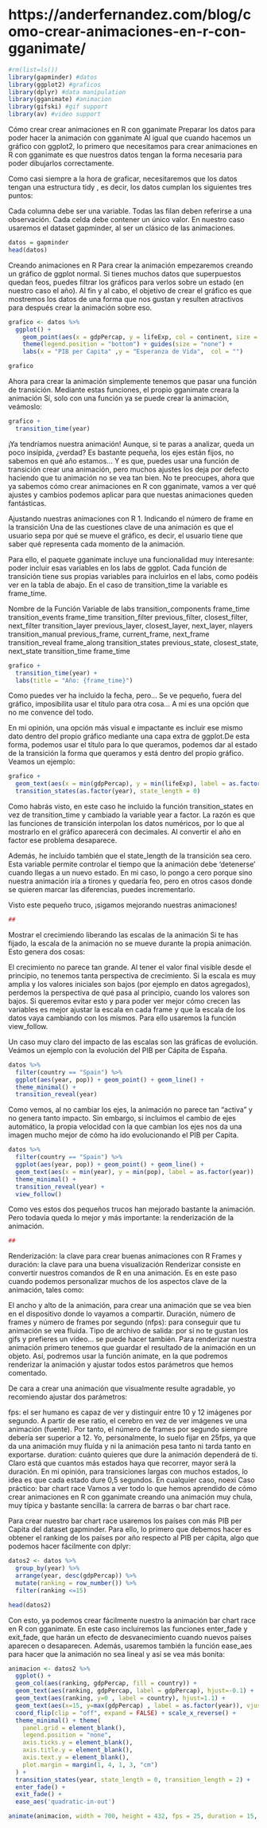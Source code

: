
# https://anderfernandez.com/blog/como-crear-animaciones-en-r-con-gganimate/

```r
#rm(list=ls())
library(gapminder) #datos
library(ggplot2) #graficos
library(dplyr) #data manipulation
library(gganimate) #animacion
library(gifski) #gif support
library(av) #video support

```

Cómo crear crear animaciones en R con gganimate
Preparar los datos para poder hacer la animación con gganimate
Al igual que cuando hacemos un gráfico con ggplot2, lo primero que necesitamos para crear animaciones en R con gganimate es que nuestros datos tengan la forma necesaria para poder dibujarlos correctamente.

Como casi siempre a la hora de graficar, necesitaremos que los datos tengan una estructura tidy , es decir, los datos cumplan los siguientes tres puntos:

Cada columna debe ser una variable.
Todas las filan deben referirse a una observación.
Cada celda debe contener un único valor.
En nuestro caso usaremos el dataset gapminder, al ser un clásico de las animaciones.


```r
datos = gapminder
head(datos)
```


Creando animaciones en R
Para crear la animación empezaremos creando un gráfico de ggplot normal. Si tienes muchos datos que superpuestos quedan feos, puedes filtrar los gráficos para verlos sobre un estado (en nuestro caso el año). Al fin y al cabo, el objetivo de crear el gráfico es que mostremos los datos de una forma que nos gustan y resulten atractivos para después crear la animación sobre eso.

```r


grafico <- datos %>%
  ggplot() + 
    geom_point(aes(x = gdpPercap, y = lifeExp, col = continent, size = pop), alpha = 0.8) + theme_minimal() + 
    theme(legend.position = "bottom") + guides(size = "none") + 
    labs(x = "PIB per Capita" ,y = "Esperanza de Vida",  col = "") 

grafico
```

Ahora para crear la animación simplemente tenemos que pasar una función de transición. Mediante estas funciones, el propio gganimate creara la animación Sí, solo con una función ya se puede crear la animación, veámoslo:


```r
grafico +
  transition_time(year)
```


¡Ya tendríamos nuestra animación! Aunque, si te paras a analizar, queda un poco insípida, ¿verdad? Es bastante pequeña, los ejes están fijos, no sabemos en qué año estamos… Y es que, puedes usar una función de transición crear una animación, pero muchos ajustes los deja por defecto haciendo que tu animación no se vea tan bien. No te preocupes, ahora que ya sabemos cómo crear animaciones en R con gganimate, vamos a ver qué ajustes y cambios podemos aplicar para que nuestas animaciones queden fantásticas.

Ajustando nuestras animaciones con R
1. Indicando el número de frame en la transición
Una de las cuestiones clave de una animación es que el usuario sepa por qué se mueve el gráfico, es decir, el usuario tiene que saber qué representa cada momento de la animación.

Para ello, el paquete gganimate incluye una funcionalidad muy interesante: poder incluir esas variables en los labs de ggplot. Cada función de transición tiene sus propias variables para incluirlos en el labs, como podéis ver en la tabla de abajo. En el caso de transition_time la variable es frame_time.

Nombre de la Función	Variable de labs
transition_components	frame_time
transition_events	frame_time
transition_filter	previous_filter, closest_filter, next_filter
transition_layer	previous_layer, closest_layer, next_layer, nlayers
transition_manual	previous_frame, current_frame, next_frame
transition_reveal	frame_along
transition_states	previous_state, closest_state, next_state
transition_time	frame_time


```r
grafico +
  transition_time(year) +
  labs(title = "Año: {frame_time}")
```

Como puedes ver ha incluido la fecha, pero… Se ve pequeño, fuera del gráfico, imposibilita usar el título para otra cosa… A mi es una opción que no me convence del todo.

En mi opinión, una opción más visual e impactante es incluir ese mismo dato dentro del propio gráfico mediante una capa extra de ggplot.De esta forma, podemos usar el título para lo que queramos, podemos dar al estado de la transición la forma que queramos y está dentro del propio gráfico. Veamos un ejemplo:




```r

grafico +
  geom_text(aes(x = min(gdpPercap), y = min(lifeExp), label = as.factor(year)) , hjust=-2, vjust = -0.2, alpha = 0.2,  col = "gray", size = 20) +
  transition_states(as.factor(year), state_length = 0)
```
Como habrás visto, en este caso he incluido la función transition_states en vez de transition_time y cambiado la variable year a factor. La razón es que las funciones de transición interpolan los datos numéricos, por lo que al mostrarlo en el gráfico aparecerá con decimales. Al convertir el año en factor ese problema desaparece.

Además, he incluido también que el state_length de la transición sea cero. Esta variable permite controlar el tiempo que la animación debe ‘detenerse’ cuando llegas a un nuevo estado. En mi caso, lo pongo a cero porque sino nuestra animación iría a tirones y quedaría feo, pero en otros casos donde se quieren marcar las diferencias, puedes incrementarlo.

Visto este pequeño truco, ¡sigamos mejorando nuestras animaciones!

```r
##
```



Mostrar el crecimiendo liberando las escalas de la animación
Si te has fijado, la escala de la animación no se mueve durante la propia animación. Esto genera dos cosas:

El crecimiento no parece tan grande. Al tener el valor final visible desde el principio, no tenemos tanta perspectiva de crecimiento.
Si la escala es muy amplia y los valores iniciales son bajos (por ejemplo en datos agregados), perdemos la perspectiva de qué pasa al principio, cuando los valores son bajos.
Si queremos evitar esto y para poder ver mejor cómo crecen las variables es mejor ajustar la escala en cada frame y que la escala de los datos vaya cambiando con los mismos. Para ello usaremos la función view_follow.

Un caso muy claro del impacto de las escalas son las gráficas de evolución. Veámos un ejemplo con la evolución del PIB per Cápita de España.


```r
datos %>%
  filter(country == "Spain") %>%
  ggplot(aes(year, pop)) + geom_point() + geom_line() +
  theme_minimal() +
  transition_reveal(year)
```

Como vemos, al no cambiar los ejes, la animación no parece tan “activa” y no genera tanto impacto. Sin embargo, si incluimos el cambio de ejes automático, la propia velocidad con la que cambian los ejes nos da una imagen mucho mejor de cómo ha ido evolucionando el PIB per Capita.

```r
datos %>%
  filter(country == "Spain") %>%
  ggplot(aes(year, pop)) + geom_point() + geom_line() + 
  geom_text(aes(x = min(year), y = min(pop), label = as.factor(year)) , hjust=-2, vjust = -0.2, alpha = 0.5,  col = "gray", size = 20) +
  theme_minimal() +
  transition_reveal(year) + 
  view_follow()
```
Como ves estos dos pequeños trucos han mejorado bastante la animación. Pero todavía queda lo mejor y más importante: la renderización de la animación.


```r
##
```


Renderización: la clave para crear buenas animaciones con R
Frames y duración: la clave para una buena visualización
Renderizar consiste en convertir nuestros comandos de R en una animación. Es en este paso cuando podemos personalizar muchos de los aspectos clave de la animación, tales como:

El ancho y alto de la animación, para crear una animación que se vea bien en el dispositivo donde lo vayamos a compartir.
Duración, número de frames y número de frames por segundo (nfps): para conseguir que tu animación se vea fluída.
Tipo de archivo de salida: por si no te gustan los gifs y prefieres un vídeo… se puede hacer también.
Para renderizar nuestra animación primero tenemos que guardar el resultado de la animación en un objeto. Así, podremos usar la función animate, en la que podremos renderizar la animación y ajustar todos estos parámetros que hemos comentado.

De cara a crear una animación que visualmente resulte agradable, yo recomiendo ajustar dos parámetros:

fps: el ser humano es capaz de ver y distinguir entre 10 y 12 imágenes por segundo. A partir de ese ratio, el cerebro en vez de ver imágenes ve una animación (fuente). Por tanto, el número de frames por segundo siempre debería ser superior a 12. Yo, personalmente, lo suelo fijar en 25fps, ya que da una animación muy fluída y ni la animación pesa tanto ni tarda tanto en exportarse.
duration: cuánto quieres que dure la animación dependerá de ti. Claro está que cuantos más estados haya que recorrer, mayor será la duración. En mi opinión, para transiciones largas con muchos estados, lo idea es que cada estado dure 0,5 segundos. En cualquier caso, noexi
Caso práctico: bar chart race
Vamos a ver todo lo que hemos aprendido de cómo crear animaciones en R con gganimate creando una animación muy chula, muy típica y bastante sencilla: la carrera de barras o bar chart race.

Para crear nuestro bar chart race usaremos los países con más PIB per Capita del dataset gapminder. Para ello, lo primero que debemos hacer es obtener el ranking de los países por año respecto al PIB per cápita, algo que podemos hacer fácilmente con dplyr:

```r
datos2 <- datos %>%
  group_by(year) %>%
  arrange(year, desc(gdpPercap)) %>%
  mutate(ranking = row_number()) %>%
  filter(ranking <=15)

head(datos2)
```

Con esto, ya podemos crear fácilmente nuestro la animación bar chart race en R con gganimate. En este caso incluiremos las funciones enter_fade y exit_fade, que harán un efecto de desvanecimiento cuando nuevos países aparecen o desaparecen. Además, usaremos también la función ease_aes para hacer que la animación no sea lineal y así se vea más bonita:


```r
animacion <- datos2 %>%
  ggplot() +
  geom_col(aes(ranking, gdpPercap, fill = country)) +
  geom_text(aes(ranking, gdpPercap, label = gdpPercap), hjust=-0.1) +
  geom_text(aes(ranking, y=0 , label = country), hjust=1.1) + 
  geom_text(aes(x=15, y=max(gdpPercap) , label = as.factor(year)), vjust = 0.2, alpha = 0.5,  col = "gray", size = 20) +
  coord_flip(clip = "off", expand = FALSE) + scale_x_reverse() +
  theme_minimal() + theme(
    panel.grid = element_blank(), 
    legend.position = "none",
    axis.ticks.y = element_blank(),
    axis.title.y = element_blank(),
    axis.text.y = element_blank(),
    plot.margin = margin(1, 4, 1, 3, "cm")
  ) +
  transition_states(year, state_length = 0, transition_length = 2) +
  enter_fade() +
  exit_fade() + 
  ease_aes('quadratic-in-out') 

animate(animacion, width = 700, height = 432, fps = 25, duration = 15, rewind = FALSE)
```

